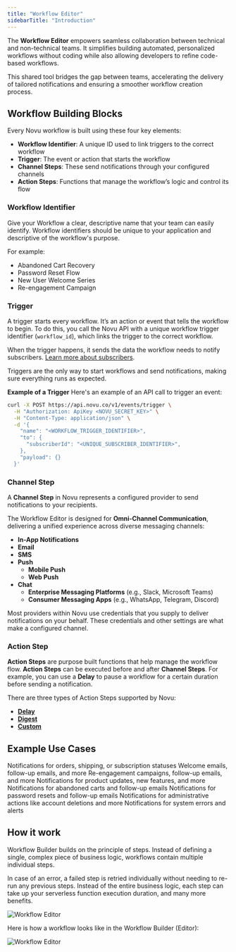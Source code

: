 ```yaml
---
title: "Workflow Editor"
sidebarTitle: "Introduction"
---
```


The **Workflow Editor** empowers seamless collaboration between technical and non-technical teams. 
It simplifies building automated, personalized workflows without coding while also allowing developers to refine code-based workflows. 

This shared tool bridges the gap between teams, accelerating the delivery of tailored notifications and ensuring a smoother workflow creation process.

## Workflow Building Blocks

Every Novu workflow is built using these four key elements:

- **Workflow Identifier**: A unique ID used to link triggers to the correct workflow
- **Trigger**: The event or action that starts the workflow
- **Channel Steps**: These send notifications through your configured channels
- **Action Steps**: Functions that manage the workflow’s logic and control its flow

### Workflow Identifier

Give your Workflow a clear, descriptive name that your team can easily identify. 
Workflow identifiers should be unique to your application and descriptive of the workflow's purpose.

For example:

- Abandoned Cart Recovery
- Password Reset Flow
- New User Welcome Series
- Re-engagement Campaign

### Trigger

A trigger starts every workflow. It’s an action or event that tells the workflow to begin. To do this, you call the Novu API with a unique workflow trigger identifier (`workflow_id`), which links the trigger to the correct workflow.

When the trigger happens, it sends the data the workflow needs to notify subscribers. [Learn more about subscribers](/concepts/subscribers).

Triggers are the only way to start workflows and send notifications, making sure everything runs as expected.

**Example of a Trigger**
Here's an example of an API call to trigger an event:

```bash
curl -X POST https://api.novu.co/v1/events/trigger \
  -H "Authorization: ApiKey <NOVU_SECRET_KEY>" \
  -H "Content-Type: application/json" \
  -d '{
    "name": "<WORKFLOW_TRIGGER_IDENTIFIER>",
    "to": {
      "subscriberId": "<UNIQUE_SUBSCRIBER_IDENTIFIER>",
    },
    "payload": {}
  }'
```

### Channel Step

A **Channel Step** in Novu represents a configured provider to send notifications to your recipients.

The Workflow Editor is designed for **Omni-Channel Communication**, delivering a unified experience across diverse messaging channels:

- **In-App Notifications**
- **Email**
- **SMS**
- **Push**
  - **Mobile Push**
  - **Web Push**
- **Chat**
  - **Enterprise Messaging Platforms** (e.g., Slack, Microsoft Teams)
  - **Consumer Messaging Apps** (e.g., WhatsApp, Telegram, Discord)

Most providers within Novu use credentials that you supply to deliver notifications on your behalf. These credentials and other settings are what make a configured channel. 

### Action Step

**Action Steps** are purpose built functions that help manage the workflow flow. **Action Steps** can be executed before and after **Channel Steps**. 
For example, you can use a **Delay** to pause a workflow for a certain duration before sending a notification.

There are three types of Action Steps supported by Novu:

- **[Delay](/workflow/delay)**
- **[Digest](/workflow/digest)**
- **[Custom](/workflow/custom)**

## Example Use Cases

<CardGroup cols={2}>
  <Card title="Order or Transaction Updates">
    Notifications for orders, shipping, or subscription statuses
  </Card>
  <Card title="User Onboarding">
    Welcome emails, follow-up emails, and more
  </Card>
  <Card title="User Engagement">
    Re-engagement campaigns, follow-up emails, and more
  </Card>
  <Card title="Product Updates">
    Notifications for product updates, new features, and more
  </Card>
  <Card title="Abandoned Cart Recovery">
    Notifications for abandoned carts and follow-up emails
  </Card>
  <Card title="Password Reset">
    Notifications for password resets and follow-up emails
  </Card>
  <Card title="Administrative Actions">
    Notifications for administrative actions like account deletions and more
  </Card>
  <Card title="System Errors & Alerts">
    Notifications for system errors and alerts
  </Card>
</CardGroup>

## How it work

Workflow Builder builds on the principle of steps. Instead of defining a single, complex piece of business logic, workflows contain multiple individual steps.

In case of an error, a failed step is retried individually without needing to re-run any previous steps. Instead of the entire business logic, each step can take up your serverless function execution duration, and many more benefits.

![Workflow Editor](/workflow/media-assets/how-it-works.png)

Here is how a workflow looks like in the Workflow Builder (Editor):

![Workflow Editor](/workflow/media-assets/workflow-editor.png)